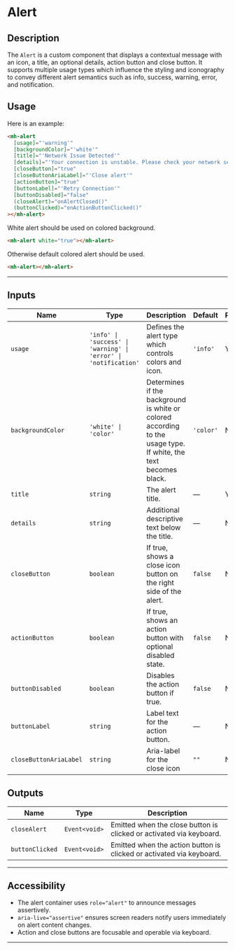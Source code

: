 
<Meta title="Custom Components/Alert" />

# Alert

## Description

The `Alert` is a custom component that displays a contextual message with an icon, a title, an optional details, action button and close button. It supports multiple usage types which influence the styling and iconography to convey different alert semantics such as info, success, warning, error, and notification.

## Usage

Here is an example:

```html
<mh-alert
  [usage]="'warning'"
  [backgroundColor]="'white'"
  [title]="'Network Issue Detected'"
  [details]="'Your connection is unstable. Please check your network settings.'"
  [closeButton]="true"
  [closeButtonAriaLabel]="'Close alert'"
  [actionButton]="true"
  [buttonLabel]="'Retry Connection'"
  [buttonDisabled]="false"
  (closeAlert)="onAlertClosed()"
  (buttonClicked)="onActionButtonClicked()"
></mh-alert>
```

White alert should be used on colored background.

```html
<mh-alert white="true"></mh-alert>
```
Otherwise default colored alert should be used.

 ```html
 <mh-alert></mh-alert>
 ```

---
## Inputs

<table>
  <thead>
    <tr>
      <th>Name</th>
      <th>Type</th>
      <th>Description</th>
      <th>Default</th>
      <th>Required</th>
    </tr>
  </thead>
  <tbody>
    <tr>
      <td><code>usage</code></td>
      <td><code>'info' | 'success' | 'warning' | 'error' | 'notification'</code></td>
      <td>Defines the alert type which controls colors and icon.</td>
      <td><code>'info'</code></td>
      <td>Yes</td>
    </tr>
    <tr>
      <td><code>backgroundColor</code></td>
      <td><code>'white' | 'color'</code></td>
      <td>Determines if the background is white or colored according to the usage type. If white, the text becomes black.</td>
      <td><code>'color'</code></td>
      <td>No</td>
    </tr>
    <tr>
      <td><code>title</code></td>
      <td><code>string</code></td>
      <td>The alert title.</td>
      <td>—</td>
      <td>Yes</td>
    </tr>
    <tr>
      <td><code>details</code></td>
      <td><code>string</code></td>
      <td>Additional descriptive text below the title.</td>
      <td>—</td>
      <td>No</td>
    </tr>
    <tr>
      <td><code>closeButton</code></td>
      <td><code>boolean</code></td>
      <td>If true, shows a close icon button on the right side of the alert.</td>
      <td><code>false</code></td>
      <td>No</td>
    </tr>
    <tr>
      <td><code>actionButton</code></td>
      <td><code>boolean</code></td>
      <td>If true, shows an action button with optional disabled state.</td>
      <td><code>false</code></td>
      <td>No</td>
    </tr>
    <tr>
      <td><code>buttonDisabled</code></td>
      <td><code>boolean</code></td>
      <td>Disables the action button if true.</td>
      <td><code>false</code></td>
      <td>No</td>
    </tr>
    <tr>
      <td><code>buttonLabel</code></td>
      <td><code>string</code></td>
      <td>Label text for the action button.</td>
      <td>—</td>
      <td>No</td>
    </tr>
    <tr>
      <td><code>closeButtonAriaLabel</code></td>
      <td><code>string</code></td>
      <td>Aria-label for the close icon</td>
      <td><code>""</code></td>
      <td>No</td>
    </tr>
  </tbody>
</table>

## Outputs

<table>
  <thead>
    <tr>
      <th>Name</th>
      <th>Type</th>
      <th>Description</th>
    </tr>
  </thead>
  <tbody>
    <tr>
      <td><code>closeAlert</code></td>
      <td><code>Event&lt;void&gt;</code></td>
      <td>Emitted when the close button is clicked or activated via keyboard.</td>
    </tr>
    <tr>
      <td><code>buttonClicked</code></td>
      <td><code>Event&lt;void&gt;</code></td>
      <td>Emitted when the action button is clicked or activated via keyboard.</td>
    </tr>
  </tbody>
</table>

---

## Accessibility

- The alert container uses `role="alert"` to announce messages assertively.
- `aria-live="assertive"` ensures screen readers notify users immediately on alert content changes.
- Action and close buttons are focusable and operable via keyboard.

---
